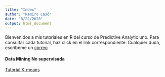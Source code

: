 ```yaml
---
title: "Index"
author: "Ramiro Casó"
date: "8/22/2020"
output: html_document
---
```


   

Bienvenidos a mis tutoriales en R del curso de Predictive Analytic uno. Para consultar cada tutorial, haz click en el link correspondiente. Cualquier duda, escríbeme un [correo](mailto:ramiro.caso@incae.edu) 



#### Data Mining No supervisada



[Tutorial K-means](./home.html)
